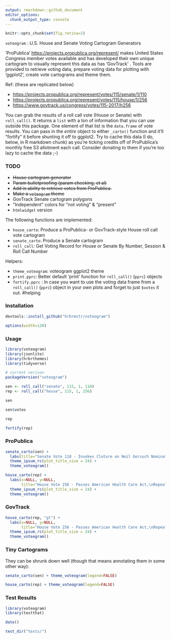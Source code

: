 ```yaml
---
output: rmarkdown::github_document
editor_options: 
  chunk_output_type: console
---
```

```r
knitr::opts_chunk$set(fig.retina=2)
```
`voteogram` : U.S. House and Senate Voting Cartogram Generators

'ProPublica' <https://projects.propublica.org/represent/> makes United States Congress member votes available and has developed their own unique cartogram to visually represent this data as has 'GovTrack' <URL_AT_SOME_POINT> . Tools are provided to retrieve voting data, prepare voting data for plotting with 'ggplot2', create vote cartograms and theme them.
    
Ref: (these are replicated below)

- <https://projects.propublica.org/represent/votes/115/senate/1/110>
- <https://projects.propublica.org/represent/votes/115/house/1/256>
- <https://www.govtrack.us/congress/votes/115-2017/h256>

You can grab the results of a roll call vote (House or Senate) with `roll_call()`. It returns a `list` with a ton of information that you can use outside this package. One
element of that list is the `data.frame` of vote results. You can pass in the _entire_
object to either `_carto()` function and it'll "fortify" it before shunting it off
to ggplot2. Try to cache this data (I do, below, in R markdown chunk) as you're ticking credits off of ProPublica's monthly free S3 allotment each call. Consider donating to them if you're too lazy to cache the data ;-) 

### TODO

- <strike>House cartogram generator</strike>
- <strike>Param bulletproofing (param checking, et al)</strike>
- <strike>Add in ability to retrieve votes from ProPublica.</strike>
- <strike>Make a `voteogram` theme</strike>
- GovTrack Senate cartogram polygons
- "Independent" colors for "not voting" & "present"
- `htmlwidget` version

The following functions are implemented:

- `house_carto`:	Produce a ProPublica- or GovTrack-style House roll call vote cartogram
- `senate_carto`:	Produce a Senate cartogram
- `roll_call`:	Get Voting Record for House or Senate By Number, Session & Roll Call Number

Helpers: 

- `theme_voteogram`: voteogram ggplot2 theme
- `print.pprc`:	Better default 'print' function for `roll_call()` (`pprc`) objects
- `fortify.pprc` : In case you want to use the voting data frame from a `roll_call()` (`pprc`) object in your own plots and forget to just `$votes` it out. #helping

### Installation

```r
devtools::install_github("hrbrmstr/voteogram")
```

```r
options(width=120)
```

### Usage

```r
library(voteogram)
library(jsonlite)
library(hrbrthemes)
library(tidyverse)

# current verison
packageVersion("voteogram")
```

```r
sen <- roll_call("senate", 115, 1, 110)
rep <- roll_call("house", 115, 1, 256)
```

```r
sen

sen$votes
```

```r
rep

fortify(rep)
```

### ProPublica

```r
senate_carto(sen) +
  labs(title="Senate Vote 110 - Invokes Cloture on Neil Gorsuch Nomination") +
  theme_ipsum_rc(plot_title_size = 24) +
  theme_voteogram()
```

```r
house_carto(rep) +
  labs(x=NULL, y=NULL, 
       title="House Vote 256 - Passes American Health Care Act,\nRepealing Obamacare") +
  theme_ipsum_rc(plot_title_size = 24) +
  theme_voteogram()
```

### GovTrack

```r
house_carto(rep, "gt") +
  labs(x=NULL, y=NULL, 
       title="House Vote 256 - Passes American Health Care Act,\nRepealing Obamacare") +
  theme_ipsum_rc(plot_title_size = 24) +
  theme_voteogram()
```

### Tiny Cartograms

They can be shrunk down well (though that means annotating them in some other way):

```r
senate_carto(sen) + theme_voteogram(legend=FALSE)
```

```r
house_carto(rep) + theme_voteogram(legend=FALSE)
```

### Test Results

```r
library(voteogram)
library(testthat)

date()

test_dir("tests/")
```

